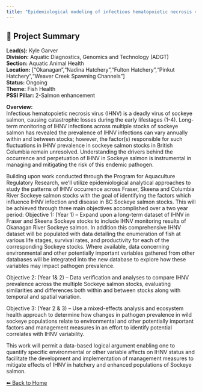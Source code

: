 ```yaml
---
title: "Epidemiological modeling of infectious hematopoietic necrosis virus in Sockeye salmon"
---
```


## 🧬 Project Summary

**Lead(s):** Kyle Garver  
**Division:** Aquatic Diagnostics, Genomics and Technology (ADGT)  
**Section:** Aquatic Animal Health  
**Location:** ["Okanagan","Nadina Hatchery","Fulton Hatchery","Pinkut Hatchery","Weaver Creek Spawning Channels"]  
**Status:** Ongoing  
**Theme:** Fish Health  
**PSSI Pillar:** 2-Salmon enhancement  

**Overview:**  
Infectious hematopoietic necrosis virus (IHNV) is a deadly virus of sockeye
salmon, causing catastrophic losses during the early lifestages (1-4). Long-
term monitoring of IHNV infections across multiple stocks of sockeye salmon
has revealed the prevalence of IHNV infections can vary annually within and
between stocks; however, the factor(s) responsible for such fluctuations in
IHNV prevalence in sockeye salmon stocks in British Columbia remain
unresolved. Understanding the drivers behind the occurrence and perpetuation
of IHNV in Sockeye salmon is instrumental in managing and mitigating the risk
of this endemic pathogen.

Building upon work conducted through the Program for Aquaculture Regulatory
Research, we’ll utilize epidemiological analytical approaches to study the
patterns of IHNV occurrence across Fraser, Skeena and Columbia River Sockeye
salmon stocks with the goal of identifying the factors which influence IHNV
infection and disease in BC Sockeye salmon stocks. This will be achieved
through three main objectives accomplished over a two year period: Objective
1: (Year 1) – Expand upon a long-term dataset of IHNV in Fraser and Skeena
Sockeye stocks to include IHNV monitoring results of Okanagan River Sockeye
salmon. In addition this comprehensive IHNV dataset will be populated with
data detailing the enumeration of fish at various life stages, survival rates,
and productivity for each of the corresponding Sockeye stocks. Where
available, data concerning environmental and other potentially important
variables gathered from other databases will be integrated into the new
database to explore how these variables may impact pathogen prevalence.

Objective 2: (Year 1&amp; 2) – Data verification and analyses to compare IHNV
prevalence across the multiple Sockeye salmon stocks, evaluating similarities
and differences both within and between stocks along with temporal and spatial
variation.

Objective 3: (Year 2 &amp; 3) – Use a mixed-effects analysis and ecosystem health
approach to determine how changes in pathogen prevalence in wild sockeye
populations relate to environmental and other potentially important factors
and management measures in an effort to identify potential correlates with
IHNV variability.

This work will permit a data-based logical argument enabling one to quantify
specific environmental or other variable affects on IHNV status and facilitate
the development and implementation of management measures to mitigate effects
of IHNV in hatchery and enhanced populations of Sockeye salmon.



[⬅ Back to Home](../index.qmd)
